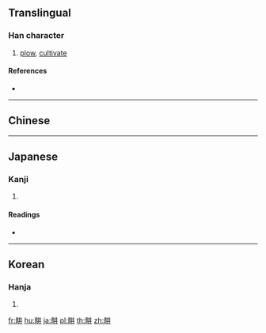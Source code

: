 {{character info/new}}
==Translingual==

===Han character===
{{Han char|rn=102|rad=田|as=04|sn=9|four=|canj=WTT,XWTT|ids=⿰田井}}

# [[plow]], [[cultivate]]

====References====
* {{Han ref|kx=0760.160|dkj=21773|dj=1170.090|hdz=42531.070|uh=754A|ud=30026}}

----

==Chinese==
{{zh-see|耕|v}}

----

==Japanese==

===Kanji===
{{ja-kanji|grade=|rs=田04}}

# {{defn|lang=ja|sort=田04}}

====Readings====
* {{ja-readings|on=[[こう]] (kō)|kun=[[たがやす]] (tagayasu)|nanori=}}

----

==Korean==

===Hanja===
{{ko-hanja|hangeul=경|eumhun=|rv=gyeong|mr=kyŏng|y=kyeng}}

# {{defn|lang=ko|sort=田04}}

[[fr:畊]]
[[hu:畊]]
[[ja:畊]]
[[pl:畊]]
[[th:畊]]
[[zh:畊]]